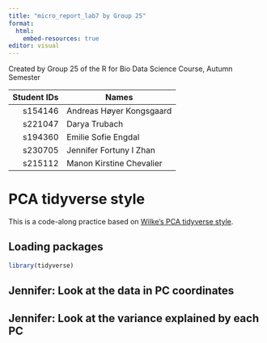 ```yaml
---
title: "micro_report_lab7 by Group 25"
format:
  html:
    embed-resources: true
editor: visual
---
```


Created by Group 25 of the R for Bio Data Science Course, Autumn Semester

| Student IDs | Names                    |
|------------:|--------------------------|
|     s154146 | Andreas Høyer Kongsgaard |
|     s221047 | Darya Trubach            |
|     s194360 | Emilie Sofie Engdal      |
|     s230705 | Jennifer Fortuny I Zhan  |
|     s215112 | Manon Kirstine Chevalier |

# PCA tidyverse style

This is a code-along practice based on [Wilke's PCA tidyverse style](https://clauswilke.com/blog/2020/09/07/pca-tidyverse-style/).

## Loading packages
```r
library(tidyverse)
```

## Jennifer: Look at the data in PC coordinates

## Jennifer: Look at the variance explained by each PC
